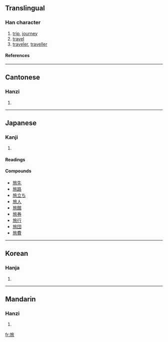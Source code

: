 {{see|旅}}

==Translingual==
===Han character===
{{Han char|rn=70|rad=方|as=06|sn=10|four=0823<sub>2</sub>|canj=卜尸人竹女 (YSOHV)}}
# [[trip]], [[journey]]
# [[travel]]
# [[traveler]], [[traveller]]
====References====
{{Han ref|kx=0483.020|dkj=13644|dj=0845.020|hdz=32178.070|uh=65C5|ud=26053|bh=AEC8|bd=44744}}

----
==Cantonese==
===Hanzi===
{{yue-hanzi|jyut=|y=leui5}}
# {{defn|Cantonese}}

----
==Japanese==
===Kanji===
{{ja-kanji|grade=3|rs=方06}}
# {{defn|Japanese}} 
====Readings====
{{ja-readings|on=[[りょ]] (ryo)|kun=[[たび]] (tabi)}}



====Compounds====
* [[旅先]]
* [[旅路]]
* [[旅立ち]]
* [[旅人]]
* [[旅館]]
* [[旅券]]
* [[旅行]]
* [[旅団]]
* [[旅費]]

----
==Korean==
===Hanja===
{{ko-hanja|hangeul=려>여|eumhun=|rv=ryeo>yeo|mr=ryŏ>yŏ|y=lye>ye}}
# {{defn|Korean}}

----
==Mandarin==
===Hanzi===
{{cmn-hanzi|pin=[[lǚ]] ([[lü3]])|wg=lü<sup>3</sup>}}
# {{defn|Mandarin}}

[[fr:旅]]
